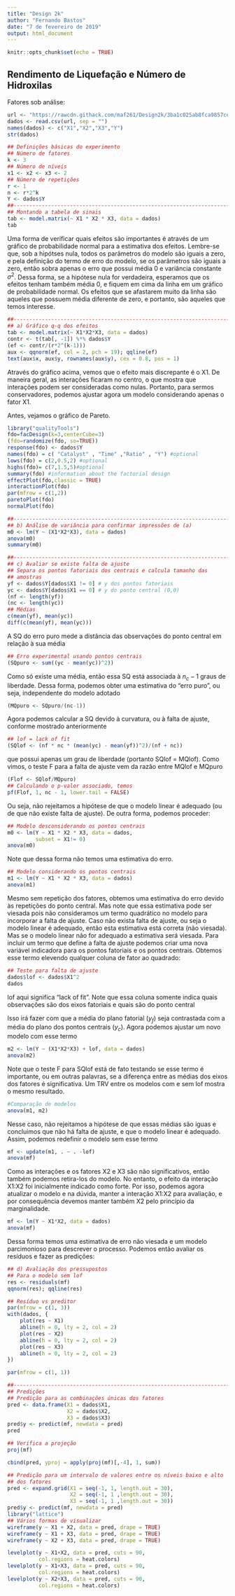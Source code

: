```yaml
---
title: "Design 2k"
author: "Fernando Bastos"
date: "7 de fevereiro de 2019"
output: html_document
---
```


```r
knitr::opts_chunk$set(echo = TRUE)
```

## Rendimento de Liquefação e Número de Hidroxilas

Fatores sob análise:

\begin{array}{cccc}
\hline
&&Níveis&&\\
\hline
Fatores                      &    -1&  0 	&  1 \\
 	  \hline
\textrm{X1: catalyst amount (C)}      &   2\%	& 5\% & 7\% \\
\textrm{X2: time of reaction (t)}     &   0.5h	& 1h 	    & 1.5h \\
\textrm{X3: ratio biomass/solvent (R)}&   2:1	& 3.5:1 	& 5:1 \\
 	  \hline
\end{array}

```r
url <- "https://rawcdn.githack.com/maf261/Design2k/3ba1c025ab8fca9857cebc7112ec14b61c641f03/Tab1.txt"
dados <- read.csv(url, sep = "")
names(dados) <- c("X1","X2","X3","Y")
str(dados)
```

```r
## Definições básicas do experimento
## Número de fatores
k <- 3
## Número de níveis
x1 <- x2 <- x3 <- 2
## Número de repetições
r <- 1
n <- r*2^k
Y <- dados$Y
##----------------------------------------------------------------------
## Montando a tabela de sinais
tab <- model.matrix(~ X1 * X2 * X3, data = dados)
tab
```

Uma forma de verificar quais efeitos são importantes é através de um gráfico de probabilidade normal para a estimativa dos efeitos. Lembre-se que, sob a hipótses nula, todos os parâmetros do modelo são iguais a zero, e pela definição do termo de erro do modelo, se os parâmetros são iguais a zero, então sobra apenas o erro que possui média 0 e variância constante $\sigma^2$. Dessa forma, se a hipótese nula for verdadeira, esperamos que os efeitos tenham também média 0, e fiquem em cima da linha em um gráfico de probabilidade normal. Os efeitos que se afastarem muito da linha são aqueles que possuem média diferente de zero, e portanto, são aqueles que temos interesse.

```r
##----------------------------------------------------------------------
## a) Gráfico q-q dos efeitos
tab <- model.matrix(~ X1*X2*X3, data = dados)
contr <- t(tab[, -1]) %*% dados$Y
(ef <- contr/(r*2^(k-1)))
aux <- qqnorm(ef, col = 2, pch = 19); qqline(ef)
text(aux$x, aux$y, rownames(aux$y), cex = 0.8, pos = 1)
```

Através do gráfico acima, vemos que o efeito mais discrepante é o X1. De maneira geral, as interações ficaram no centro, o que mostra que interações podem ser consideradas como nulas. Portanto, para sermos conservadores, podemos ajustar agora um modelo considerando apenas o fator X1.

Antes, vejamos o gráfico de Pareto.

```r
library("qualityTools")
fdo=facDesign(k=3,centerCube=3)
(fdo=randomize(fdo, so=TRUE))
response(fdo) <- dados$Y
names(fdo) = c( "Catalyst" , "Time" ,"Ratio" , "Y") #optional
lows(fdo) = c(2,0.5,2) #optional
highs(fdo)= c(7,1.5,5)#optional
summary(fdo) #information about the factorial design
effectPlot(fdo,classic = TRUE)
interactionPlot(fdo)
par(mfrow = c(1,2))
paretoPlot(fdo)
normalPlot(fdo)

```

```r
##----------------------------------------------------------------------
## b) Análise de variância para confirmar impressões de (a)
m0 <- lm(Y ~ (X1*X2*X3), data = dados)
anova(m0)
summary(m0)
```

```r
##----------------------------------------------------------------------
## c) Avaliar se existe falta de ajuste
## Separa os pontos fatoriais dos centrais e calcula tamanho das
## amostras
yf <- dados$Y[dados$X1 != 0] # y dos pontos fatoriais
yc <- dados$Y[dados$X1 == 0] # y do ponto central (0,0)
(nf <- length(yf))
(nc <- length(yc))
## Médias
c(mean(yf), mean(yc))
diff(c(mean(yf), mean(yc)))
```

A SQ do erro puro mede a distância das observações do ponto central em relação à sua média
```r
## Erro experimental usando pontos centrais
(SQpuro <- sum((yc - mean(yc))^2))
```

Como só existe uma média, então essa SQ está associada à $n_c−1$ graus de liberdade. Dessa forma, podemos obter uma estimativa do “erro puro”, ou seja, independente do modelo adotado

```r
(MQpuro <- SQpuro/(nc-1))
```

Agora podemos calcular a SQ devido à curvatura, ou à falta de ajuste, conforme mostrado anteriormente

```r
## lof = lack of fit
(SQlof <- (nf * nc * (mean(yc) - mean(yf))^2)/(nf + nc))
```

que possui apenas um grau de liberdade (portanto SQlof = MQlof). Como vimos, o teste F para a falta de ajuste vem da razão entre MQlof e MQpuro

```r
(Flof <- SQlof/MQpuro)
## Calculando o p-valor associado, temos
pf(Flof, 1, nc - 1, lower.tail = FALSE)
```

Ou seja, não rejeitamos a hipótese de que o modelo linear é adequado (ou de que não existe falta de ajuste). De outra forma, podemos proceder:

```r
## Modelo desconsiderando os pontos centrais
m0 <- lm(Y ~ X1 * X2 * X3, data = dados,
         subset = X1!= 0)
anova(m0)
```

Note que dessa forma não temos uma estimativa do erro.

```r
## Modelo considerando os pontos centrais
m1 <- lm(Y ~ X1 * X2 * X3, data = dados)
anova(m1)
```

Mesmo sem repetição dos fatores, obtemos uma estimativa do erro devido às repetições do ponto central. Mas note que essa estimativa pode ser viesada pois não consideramos um termo quadrático no modelo para incorporar a falta de ajuste. Caso não exista falta de ajuste, ou seja o modelo linear é adequado, então esta estimativa está correta (não viesada). Mas se o modelo linear não for adequado a estimativa será viesada. Para incluir um termo que define a falta de ajuste podemos criar uma nova variável indicadora para os pontos fatoriais e os pontos centrais. Obtemos esse termo elevendo qualquer coluna de fator ao quadrado:

```r
## Teste para falta de ajuste
dados$lof <- dados$X1^2
dados
```

lof aqui significa “lack of fit”. Note que essa coluna somente indica quais observações são dos eixos fatoriais e quais são do ponto central

Isso irá fazer com que a média do plano fatorial $({y}_f)$ seja contrastada com a média do plano dos pontos centrais $({y}_c).$ Agora podemos ajustar um novo modelo com esse termo

```r
m2 <- lm(Y ~ (X1*X2*X3) + lof, data = dados)
anova(m2)
```

Note que o teste F para SQlof está de fato testando se esse termo é importante, ou em outras palavras, se a diferença entre as médias dos eixos dos fatores é significativa. Um TRV entre os modelos com e sem lof mostra o mesmo resultado.

```r
#Comparação de modelos
anova(m1, m2)
```

Nesse caso, não rejeitamos a hipótese de que essas médias são iguas e concluimos que não há falta de ajuste, e que o modelo linear é adequado. Assim, podemos redefinir o modelo sem esse termo

```r
mf <- update(m1, . ~ . -lof)
anova(mf)
```

Como as interações e os fatores X2 e X3 são não significativos, então também podemos retira-los do modelo. No entanto, o efeito da interação X1:X2 foi inicialmente indicado como forte. Por isso, podemos agora atualizar o modelo e na dúvida, manter a interação X1:X2 para avaliação, e por consequência devemos manter também X2 pelo princípio da marginalidade.

```r
mf <- lm(Y ~ X1*X2, data = dados)
anova(mf)
```

Dessa forma temos uma estimativa de erro não viesada e um modelo parcimonioso para descrever o processo. Podemos então avaliar os resíduos e fazer as predições:

```r
## d) Avaliação dos pressupostos
## Para o modelo sem lof
res <- residuals(mf)
qqnorm(res); qqline(res)
```

```r
## Resíduo vs preditor
par(mfrow = c(1, 3))
with(dados, {
    plot(res ~ X1)
    abline(h = 0, lty = 2, col = 2)
    plot(res ~ X2)
    abline(h = 0, lty = 2, col = 2)
    plot(res ~ X3)
    abline(h = 0, lty = 2, col = 2)
})
```

```r
par(mfrow = c(1, 1))

##----------------------------------------------------------------------
## Predições
## Predição para as combinações únicas dos fatores
pred <- data.frame(X1 = dados$X1,
                   X2 = dados$X2,
                   X3 = dados$X3)
pred$y <- predict(mf, newdata = pred)
pred
```

```r
## Verifica a projeção
proj(mf)
```

```r
cbind(pred, yproj = apply(proj(mf)[,-4], 1, sum))
```

```r
## Predição para um intervalo de valores entre os níveis baixo e alto
## dos fatores
pred <- expand.grid(X1 = seq(-1, 1, length.out = 30),
                    X2 = seq(-1, 1 ,length.out = 30),
                    X3 = seq(-1, 1 ,length.out = 30))
pred$y <- predict(mf, newdata = pred)
library("lattice")
## Vários formas de visualizar
wireframe(y ~ X1 + X2, data = pred, drape = TRUE)
wireframe(y ~ X1 + X3, data = pred, drape = TRUE)
wireframe(y ~ X2 + X3, data = pred, drape = TRUE)
```

```r
levelplot(y ~ X1+X2, data = pred, cuts = 90,
          col.regions = heat.colors)
levelplot(y ~ X1+X3, data = pred, cuts = 90,
          col.regions = heat.colors)
levelplot(y ~ X2+X3, data = pred, cuts = 90,
          col.regions = heat.colors)
```

